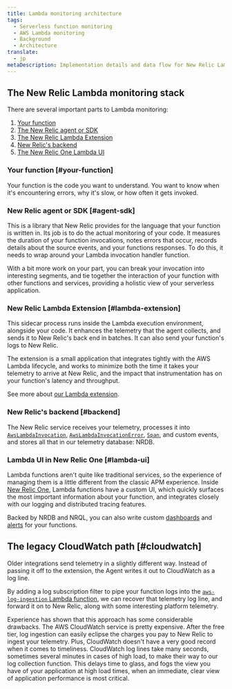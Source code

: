 ```yaml
---
title: Lambda monitoring architecture
tags:
  - Serverless function monitoring
  - AWS Lambda monitoring
  - Background
  - Architecture
translate:
  - jp
metaDescription: Implementation details and data flow for New Relic Lambda monitoring
---
```


## The New Relic Lambda monitoring stack

There are several important parts to Lambda monitoring:

1. [Your function](#your-function)
2. [The New Relic agent or SDK](#agent-sdk)
3. [The New Relic Lambda Extension](#lambda-extension)
4. [New Relic's backend](#backend)
5. [The New Relic One Lambda UI](#lambda-ui)

### Your function [#your-function]

Your function is the code you want to understand. You want to know when it's encountering errors, why it's slow, or
how often it gets invoked.

### New Relic agent or SDK [#agent-sdk]

This is a library that New Relic provides for the language that your function is written in. Its job is to do the
actual monitoring of your code. It measures the duration of your function invocations, notes errors that occur,
records details about the source events, and your functions responses. To do this, it needs to wrap around
your Lambda invocation handler function.

With a bit more work on your part, you can break your invocation into interesting segments, and tie together the
interaction of your function with other functions and services, providing a holistic view of your serverless
application.

### New Relic Lambda Extension [#lambda-extension]

This sidecar process runs inside the Lambda execution environment, alongside your code. It enhances the telemetry
that the agent collects, and sends it to New Relic's back end in batches. It can also send your function's logs to
New Relic.

The extension is a small application that integrates tightly with the AWS Lambda lifecycle, and works to minimize
both the time it takes your telemetry to arrive at New Relic, and the impact that instrumentation has on your
function's latency and throughput.

See more about [our Lambda extension](https://github.com/newrelic/newrelic-lambda-extension).

### New Relic's backend [#backend]

The New Relic service receives your telemetry, processes it into [`AwsLambdaInvocation`](https://docs.newrelic.com/attribute-dictionary/?event=AwsLambdaInvocation), [`AwsLambdaInvocationError`](https://docs.newrelic.com/attribute-dictionary/?event=AwsLambdaInvocationError),
[`Span`](https://docs.newrelic.com/attribute-dictionary/?event=Span), and custom events, and stores all that in our telemetry database: NRDB.

### Lambda UI in New Relic One [#lambda-ui]

Lambda functions aren't quite like traditional services, so the experience of managing them is a little different
from the classic APM experience. Inside [New Relic One](/docs/new-relic-one/use-new-relic-one/get-started/introduction-new-relic-one/), Lambda functions have a custom UI, which quickly surfaces the most important information about your function, and integrates closely with our logging and distributed tracing features. 

Backed by NRDB and NRQL, you can also write custom [dashboards](/docs/query-your-data/explore-query-data/dashboards/introduction-dashboards/) and [alerts](/docs/alerts-applied-intelligence/new-relic-alerts/learn-alerts/introduction-alerts/) for your functions.

## The legacy CloudWatch path [#cloudwatch]

Older integrations send telemetry in a slightly different way. Instead of passing it off to the extension, the Agent
writes it out to CloudWatch as a log line.

By adding a log subscription filter to pipe your function logs into the [`aws-log-ingestion` Lambda function](https://github.com/newrelic/aws-log-ingestion), we can recover that telemetry log line, and forward it on to New Relic, along with some interesting platform telemetry.

Experience has shown that this approach has some considerable drawbacks. The AWS CloudWatch service is pretty
expensive. After the free tier, log ingestion can easily eclipse the charges you pay to New Relic to ingest your
telemetry. Plus, CloudWatch doesn't have a very good record when it comes to timeliness. CloudWatch log lines take
many seconds, sometimes several minutes in cases of high load, to make their way to our log collection function.
This delays time to glass, and fogs the view you have of your application at high load times, when an immediate, clear
view of application performance is most critical.
